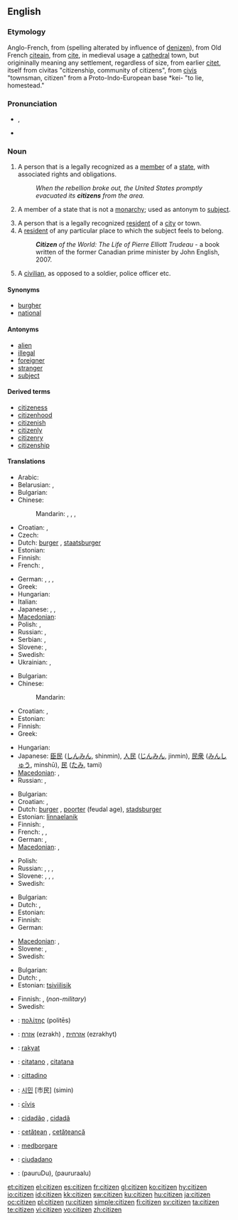 ==English==

===Etymology===
Anglo-French, from {{etyl|fro}} {{term|citezein|lang=fro}} (spelling alterated by influence of [[denizen]]), from Old French [[citeain]], from [[cite]], in medieval usage a [[cathedral]] town, but origininally meaning any settlement, regardless of size, from earlier [[citet]], itself from {{etyl|la}} civitas "citizenship, community of citizens", from [[civis]] "townsman, citizen" from a Proto-Indo-European base *kei- "to lie, homestead."

===Pronunciation===
* {{a|UK}} {{IPA|/ˈsɪt.ɪ.zən/}}, {{SAMPA|/"sIt.I.z@n/}}
* {{audio|en-us-citizen.ogg|Audio (US)}}

===Noun===
{{en-noun}}

# A person that is a legally recognized as a [[member]] of a [[state]], with associated rights and obligations.
#: ''When the rebellion broke out, the United States promptly evacuated its '''citizens''' from the area.''
# {{dated}} A member of a state that is not a [[monarchy]]; used as antonym to [[subject]].
# A person that is a legally recognized [[resident]] of a [[city]] or town.
# A [[resident]] of any particular place to which the subject feels to belong.
#: '''''Citizen''' of the World: The Life of Pierre Elliott Trudeau'' - a book written of the former Canadian prime minister by John English, 2007.
# A [[civilian]], as opposed to a soldier, police officer etc.

====Synonyms====
* [[burgher]]
* [[national]]

====Antonyms====
* [[alien]]
* [[illegal]]
* [[foreigner]]
* [[stranger]]
* [[subject]]

====Derived terms====
* [[citizeness]]
* [[citizenhood]]
* [[citizenish]]
* [[citizenly]]
* [[citizenry]]
* [[citizenship]]

====Translations====
{{trans-top|legal member of a state}}
* Arabic: {{t|ar|مواطن|m|tr=muwaaTin|sc=Arab}}
* Belarusian: {{t|be|грамадзянін|m|tr=hramadzjánin|sc=Cyrl}},  {{t|be|грамадзянка|f|tr=hramadzjánka|sc=Cyrl}}
* Bulgarian: {{t|bg|гражданин|m|tr=graždanín|sc=Cyrl}}
* Chinese:
*: Mandarin: {{t|zh|公民|tr=gōngmín|sc=Hani}},  {{t|zh|市民|tr=shìmín|sc=Hani}},  {{t|zh|國民|sc=Hani}},  {{t|zh|国民|tr=guómín|sc=Hani}}
* Croatian: {{t-|hr|državljanin|m}}, {{t-|hr|državljanka|f}}
* Czech: {{t+|cs|občan|m}}
* Dutch: [[burger]] {{m}}, [[staatsburger]] {{m}}
* Estonian: {{t-|et|kodanik}}
* Finnish: {{t+|fi|kansalainen}}
* French: {{t+|fr|citoyen|m}}, {{t|fr|citoyenne|f}}
{{trans-mid}}
* German: {{t+|de|Staatsbürger|m}}, {{t+|de|Staatsbürgerin|f}}, {{t+|de|Bürger|m}}, {{t+|de|Bürgerin|f}}
* Greek: {{t+|el|πολίτης|m|tr=polítis|sc=Grek}}
* Hungarian: {{t+|hu|állampolgár}}
* Italian: {{t+|it|cittadino}}
* Japanese: {{t|ja|市民|tr=しみん, shimin|sc=Jpan}},  {{t|ja|公民|tr=こうみん, kōmin|sc=Jpan}},  {{t|ja|国民|tr=こくみん, kokumin|sc=Jpan}}
* [[Macedonian]]: {{t|mk|државјанин|m|tr=držávjanin|sc=Cyrl|xs=Macedonian}}
* Polish: {{t+|pl|obywatel|m}}, {{t+|pl|obywatelka|f}}
* Russian: {{t+|ru|гражданин|m|tr=graždanín|sc=Cyrl}}, {{t+|ru|гражданка|f|tr=graždánka|sc=Cyrl}}
* Serbian: {{t-|sr|državljanin|m}}, {{t-|sr|državljanka|f}}
* Slovene: {{t+|sl|državljan|m}}, {{t-|sl|državljanka|f}}
* Swedish: {{t+|sv|medborgare|c}}
* Ukrainian: {{t|uk|громадянин|m|tr=hromadjányn|sc=Cyrl}},  {{t|uk|громадянка|f|tr=hromadjánka|sc=Cyrl}}
{{trans-bottom}}

{{trans-top|antonym to "subject"}}
* Bulgarian: {{t|bg|гражданин|m|sc=Cyrl}}
* Chinese:
*: Mandarin: {{t|zh|市民|tr=shìmín|sc=Hani}}
* Croatian: {{t-|hr|građanin|m}}, {{t-|hr|građanka|f}}
* Estonian: {{t-|et|kodanik}}
* Finnish: {{t+|fi|kansalainen}}
* Greek: {{t+|el|πολίτης|m|tr=polítis|sc=Grek}}
{{trans-mid}}
* Hungarian: {{t+|hu|polgár}}
* Japanese: [[臣民]] ([[しんみん]], shinmin), [[人民]] ([[じんみん]], jinmin), [[民衆]] ([[みんしゅう]], minshū), [[民]] ([[たみ]], tami)
* [[Macedonian]]: {{t|mk|граѓанин|m|tr=gráǵanin|sc=Cyrl|xs=Macedonian}},  {{t|mk|граѓанка|f|tr=gráǵanka|sc=Cyrl|xs=Macedonian}}
* Russian: {{t+|ru|гражданин|m|tr=graždanín|sc=Cyrl}}, {{t+|ru|гражданка|f|tr=graždánka|sc=Cyrl}}
{{trans-bottom}}

{{trans-top|legal resident of a city}}
* Bulgarian: {{t|bg|жител|m|sc=Cyrl}}
* Croatian: {{t-|hr|građanin|m}}, {{t-|hr|građanka|f}}
* Dutch: [[burger]] {{m}}, [[poorter]] {{m}} (feudal age), [[stadsburger]] {{m}}
* Estonian: [[linnaelanik]]
* Finnish: {{t-|fi|kaupunkilainen}}, {{t+|fi|porvari}}
* French: {{t|fr|citoyen|m}},  {{t|fr|citoyenne|f}},  {{t|fr|habitant|m}}
* German: {{t+|de|Einwohner|m}}, {{t+|de|Bürger|m}}
* [[Macedonian]]: {{t|mk|граѓанин|m|tr=gráǵanin|sc=Cyrl|xs=Macedonian}},  {{t|mk|граѓанка|f|tr=gráǵanka|sc=Cyrl|xs=Macedonian}}
{{trans-mid}}
* Polish: {{t+|pl|mieszkaniec|m}}
* Russian: {{t|ru|горожанин|m|tr=gorožánin|sc=Cyrl}},  {{t|ru|горожанка|f|tr=gorožánka|sc=Cyrl}},  {{t|ru|житель|m|tr=žítel'|sc=Cyrl}},  {{t|ru|жительница|f|tr=žítel'nica|sc=Cyrl}}
* Slovene: {{t+|sl|meščan|m}}, {{t+|sl|meščanka|f}}, {{t-|sl|občan|m}}, {{t-|sl|občanka|f}}
* Swedish: {{t|sv|innevånare|c}}
{{trans-bottom}}

{{trans-top|resident of any particular place}}
* Bulgarian: {{t|bg|жител|m|sc=Cyrl}}
* Dutch: {{t+|nl|burger|m}}, {{t+|nl|inwoner|m}}
* Estonian: {{t-|et|kodanik}}
* Finnish: {{t+|fi|kansalainen}}
* German: {{t+|de|Einwohner|m}}
{{trans-mid}}
* [[Macedonian]]: {{t|mk|жител|m|tr=žítel|sc=Cyrl|xs=Macedonian}},  {{t|mk|жителка|f|tr=žítelka|sc=Cyrl|xs=Macedonian}}
* Slovene: {{t+|sl|državljan|m}}, {{t-|sl|državljanka|f}}
* Swedish: {{t|sv|innevånare|c}}
{{trans-bottom}}

{{trans-top|civilian}}
* Bulgarian: {{t|bg|цивилен|m|sc=Cyrl}}
* Dutch: {{t+|nl|burger|m}}, {{t-|nl|particulier|m}}
* Estonian: [[tsiviilisik]]
{{trans-mid}}
* Finnish: {{t+|fi|kansalainen}}, {{t+|fi|siviili}} (''non-military'')
* Swedish: {{t-|sv|civilist|c}}
{{trans-bottom}}

{{checktrans-top}}
* {{ttbc|Ancient Greek}}: [[πολίτης]] (politēs) {{m}}
* {{ttbc|Hebrew}}: [[אזרח]] (ezrakh) {{m}}, [[אזרחית]] (ezrakhyt) {{f}}
* {{ttbc|Indonesian}}: [[rakyat]]
* {{ttbc|Interlingua}}: [[citatano]] {{m}}, [[citatana]] {{f}}
* {{ttbc|Italian}}: [[cittadino]] {{m}}
{{checktrans-mid}}
* {{ttbc|Korean}}: [[시민]] [市民] (simin)
* {{ttbc|Latin}}: [[civis|cīvis]] {{m|f}}
* {{ttbc|Portuguese}}: [[cidadão]] {{m}}, [[cidadã]] {{f}}
* {{ttbc|Romanian}}: [[cetăţean]] {{m}}, [[cetăţeancă]] {{f}}
* {{ttbc|Swedish}}: [[medborgare]]
* {{ttbc|Spanish}}: [[ciudadano]] {{m}}
* {{ttbc|Telugu}}: {{t|te|పౌరుడు|sc=Telu}}(pauruDu){{m}},{{t|te|పౌరురాలు|sc=Telu}} (paururaalu) {{f}}
{{checktrans-bottom}}

[[et:citizen]]
[[el:citizen]]
[[es:citizen]]
[[fr:citizen]]
[[gl:citizen]]
[[ko:citizen]]
[[hy:citizen]]
[[io:citizen]]
[[id:citizen]]
[[kk:citizen]]
[[sw:citizen]]
[[ku:citizen]]
[[hu:citizen]]
[[ja:citizen]]
[[oc:citizen]]
[[pl:citizen]]
[[ru:citizen]]
[[simple:citizen]]
[[fi:citizen]]
[[sv:citizen]]
[[ta:citizen]]
[[te:citizen]]
[[vi:citizen]]
[[vo:citizen]]
[[zh:citizen]]